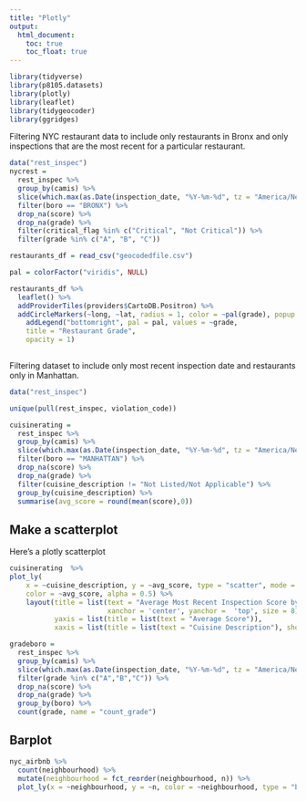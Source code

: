 ```yaml
---
title: "Plotly"
output: 
  html_document:
    toc: true
    toc_float: true
---
```


```r
library(tidyverse)
library(p8105.datasets)
library(plotly)
library(leaflet)
library(tidygeocoder)
library(ggridges)
```

Filtering NYC restaurant data to include only restaurants in Bronx and only inspections that are the most recent for a particular restaurant. 
```r
data("rest_inspec")
nycrest =
  rest_inspec %>%
  group_by(camis) %>%
  slice(which.max(as.Date(inspection_date, "%Y-%m-%d", tz = "America/New_York"))) %>%
  filter(boro == "BRONX") %>%
  drop_na(score) %>%
  drop_na(grade) %>%
  filter(critical_flag %in% c("Critical", "Not Critical")) %>%
  filter(grade %in% c("A", "B", "C"))
```

```r
restaurants_df = read_csv("geocodedfile.csv")

pal = colorFactor("viridis", NULL)

restaurants_df %>%
  leaflet() %>%
  addProviderTiles(providers$CartoDB.Positron) %>%
  addCircleMarkers(~long, ~lat, radius = 1, color = ~pal(grade), popup = ~restaurant_name) %>%
    addLegend("bottomright", pal = pal, values = ~grade,
    title = "Restaurant Grade",
    opacity = 1)
  
```

Filtering dataset to include only most recent inspection date and restaurants only in Manhattan. 
```r
data("rest_inspec")

unique(pull(rest_inspec, violation_code))

cuisinerating =
  rest_inspec %>%
  group_by(camis) %>%
  slice(which.max(as.Date(inspection_date, "%Y-%m-%d", tz = "America/New_York"))) %>%
  filter(boro == "MANHATTAN") %>%
  drop_na(score) %>%
  drop_na(grade) %>%
  filter(cuisine_description != "Not Listed/Not Applicable") %>%
  group_by(cuisine_description) %>%
  summarise(avg_score = round(mean(score),0))
```

## Make a scatterplot

Here's a plotly scatterplot

```r
cuisinerating  %>%
plot_ly(
    x = ~cuisine_description, y = ~avg_score, type = "scatter", mode = "markers",
    color = ~avg_score, alpha = 0.5) %>%
    layout(title = list(text = "Average Most Recent Inspection Score by Cuisine Type in Manhattan", 
                        xanchor = 'center', yanchor =  'top', size = 8),
           yaxis = list(title = list(text = "Average Score")), 
           xaxis = list(title = list(text = "Cuisine Description"), showticklabels = FALSE))
```

```r
gradeboro =
  rest_inspec %>%
  group_by(camis) %>%
  slice(which.max(as.Date(inspection_date, "%Y-%m-%d", tz = "America/New_York"))) %>%
  filter(grade %in% c("A","B","C")) %>%
  drop_na(score) %>%
  drop_na(grade) %>%
  group_by(boro) %>%
  count(grade, name = "count_grade")
```


## Barplot 

```r
nyc_airbnb %>% 
  count(neighbourhood) %>% 
  mutate(neighbourhood = fct_reorder(neighbourhood, n)) %>% 
  plot_ly(x = ~neighbourhood, y = ~n, color = ~neighbourhood, type = "bar", colors = "viridis")
```
